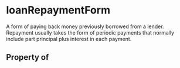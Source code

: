   

# loanRepaymentForm

A form of paying back money previously borrowed from a lender. Repayment usually takes the form of periodic payments that normally include part principal plus interest in each payment.

## Property of



